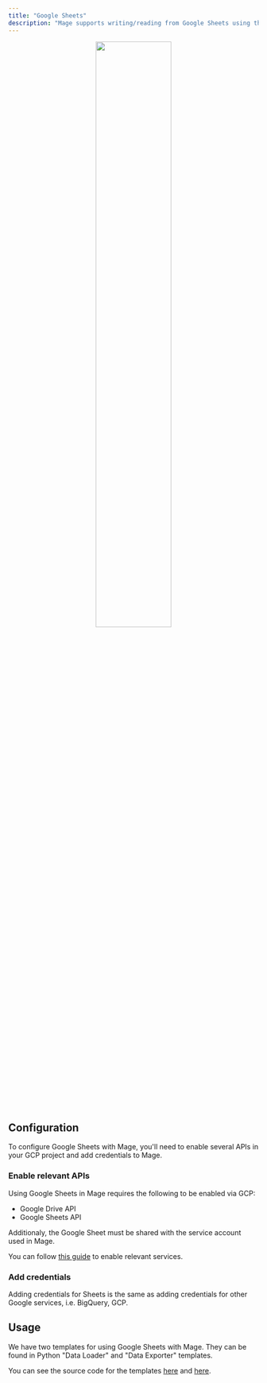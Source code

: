 ```yaml
---
title: "Google Sheets"
description: "Mage supports writing/reading from Google Sheets using the Google Sheets API via the gspread library. Read on to learn about reading/writing data to Sheets."
---
```

<div align="center">
<img
  alt=""
  src="https://github.com/mage-ai/mage-ai/assets/59450879/0a10316e-1b0d-4727-858f-c743cc1e296c"
  width="55%"
/>
</div>

## Configuration

To configure Google Sheets with Mage, you'll need to enable several APIs in your GCP project and add credentials to Mage.

### Enable relevant APIs

Using Google Sheets in Mage requires the following to be enabled via GCP:

- Google Drive API
- Google Sheets API

Additionaly, the Google Sheet must be shared with the service account used in Mage.

You can follow [this guide](https://docs.gspread.org/en/latest/oauth2.html) to enable relevant services.

### Add credentials

Adding credentials for Sheets is the same as adding credentials for other Google services, i.e. BigQuery, GCP.

<Snippet file="google-auth.mdx"/>

## Usage

We have two templates for using Google Sheets with Mage. They can be found in Python "Data Loader" and "Data Exporter" templates.

You can see the source code for the templates [here](https://github.com/mage-ai/mage-ai/blob/master/mage_ai/data_preparation/templates/data_exporters/google_sheets.py) and [here](https://github.com/mage-ai/mage-ai/blob/master/mage_ai/data_preparation/templates/data_exporters/google_sheets.py).

